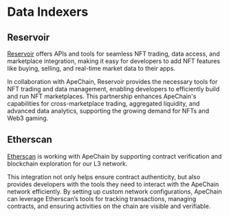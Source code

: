 # Data Indexers

## Reservoir

[Reservoir](https://reservoir.tools/) offers APIs and tools for seamless NFT trading, data access, and marketplace integration, making it easy for developers to add NFT features like buying, selling, and real-time market data to their apps.

In collaboration with ApeChain, Reservoir provides the necessary tools for NFT trading and data management, enabling developers to efficiently build and run NFT marketplaces. This partnership enhances ApeChain's capabilities for cross-marketplace trading, aggregated liquidity, and advanced data analytics, supporting the growing demand for NFTs and Web3 gaming.

## Etherscan

[Etherscan](https://etherscan.io/) is working with ApeChain by supporting contract verification and blockchain exploration for our L3 network. 

This integration not only helps ensure contract authenticity, but also provides developers with the tools they need to interact with the ApeChain network efficiently. By setting up custom network configurations, ApeChain can leverage Etherscan’s tools for tracking transactions, managing contracts, and ensuring activities on the chain are visible and verifiable​.